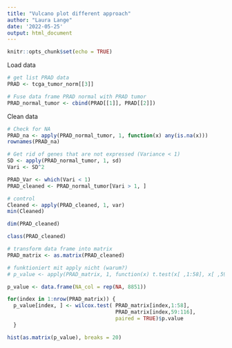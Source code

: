 ```yaml
---
title: "Vulcano plot different approach"
author: "Laura Lange"
date: '2022-05-25'
output: html_document
---
```


```r
knitr::opts_chunk$set(echo = TRUE)
```

Load data

```r
# get list PRAD data
PRAD <- tcga_tumor_norm[[3]]

# Fuse data frame PRAD normal with PRAD tumor
PRAD_normal_tumor <- cbind(PRAD[[1]], PRAD[[2]])
```

Clean data 

```r
# Check for NA
PRAD_na <- apply(PRAD_normal_tumor, 1, function(x) any(is.na(x)))
rownames(PRAD_na)

# Get rid of genes that are not expressed (Variance < 1)
SD <- apply(PRAD_normal_tumor, 1, sd)
Vari <- SD^2

PRAD_Var <- which(Vari < 1)
PRAD_cleaned <- PRAD_normal_tumor[Vari > 1, ]

# control
Cleaned <- apply(PRAD_cleaned, 1, var)
min(Cleaned)

dim(PRAD_cleaned)

```

```r
class(PRAD_cleaned)

# transform data frame into matrix 
PRAD_matrix <- as.matrix(PRAD_cleaned)

```


```r
# funktioniert mit apply nicht (warum?)
# p_value <- apply(PRAD_matrix, 1, function(x) t.test(x[ ,1:58], x[ ,59:116], paired = TRUE)$p.value)

p_value <- data.frame(NA_col = rep(NA, 8851))

for(index in 1:nrow(PRAD_matrix)) {
  p_value[index, ] <- wilcox.test( PRAD_matrix[index,1:58], 
                                   PRAD_matrix[index,59:116],
                                   paired = TRUE)$p.value
  }
```

```r
hist(as.matrix(p_value), breaks = 20)
```

